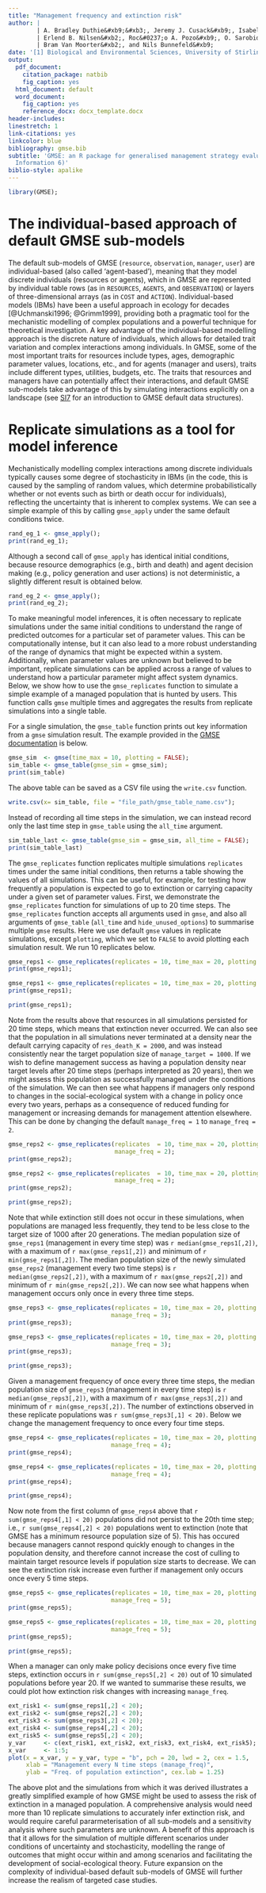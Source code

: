 ```yaml
---
title: "Management frequency and extinction risk"
author: |
        | A. Bradley Duthie&#xb9;&#xb3;, Jeremy J. Cusack&#xb9;, Isabel L. Jones&#xb9;, Jeroen Minderman&#xb9;, 
        | Erlend B. Nilsen&#xb2;, Roc&#0237;o A. Pozo&#xb9;, O. Sarobidy Rakotonarivo&#xb9;, 
        | Bram Van Moorter&#xb2;, and Nils Bunnefeld&#xb9;
date: '[1] Biological and Environmental Sciences, University of Stirling, Stirling, UK [2] Norwegian Institute for Nature Research, Trondheim, Norway [3] alexander.duthie@stir.ac.uk'
output:
  pdf_document:
    citation_package: natbib
    fig_caption: yes
  html_document: default
  word_document:
    fig_caption: yes
    reference_docx: docx_template.docx
header-includes:
linestretch: 1
link-citations: yes
linkcolor: blue
bibliography: gmse.bib
subtitle: 'GMSE: an R package for generalised management strategy evaluation (Supporting
  Information 6)'
biblio-style: apalike
---
```


```r
library(GMSE);
```

The individual-based approach of default GMSE sub-models
================================================================================

The default sub-models of GMSE (`resource`, `observation`, `manager`, `user`) are individual-based (also called 'agent-based'), meaning that they model discrete individuals (resources or agents), which in GMSE are represented by individual table rows (as in `RESOURCES`, `AGENTS`, and `OBSERVATION`) or layers of three-dimensional arrays (as in `COST` and `ACTION`). Individual-based models (IBMs) have been a useful approach in ecology for decades [@Uchmanski1996; @Grimm1999], providing both a pragmatic tool for the mechanistic modelling of complex populations and a powerful technique for theoretical investigation. A key advantage of the individual-based modelling approach is the discrete nature of individuals, which allows for detailed trait variation and complex interactions among individuals. In GMSE, some of the most important traits for resources include types, ages, demographic parameter values, locations, etc., and for agents (manager and users), traits include different types, utilities, budgets, etc. The traits that resources and managers have can potentially affect their interactions, and default GMSE sub-models take advantage of this by simulating interactions explicitly on a landscape (see [SI7](SI7.pdf) for an introduction to GMSE default data structures).

Replicate simulations as a tool for model inference
================================================================================

Mechanistically modelling complex interactions among discrete individuals typically causes some degree of stochasticity in IBMs (in the code, this is caused by the sampling of random values, which determine probabilistically whether or not events such as birth or death occur for individuals), reflecting the uncertainty that is inherent to complex systems. We can see a simple example of this by calling `gmse_apply` under the same default conditions twice.

```r
rand_eg_1 <- gmse_apply();
print(rand_eg_1);
```

Although a second call of `gmse_apply` has identical initial conditions, because resource demographics (e.g., birth and death) and agent decision making (e.g., policy generation and user actions) is not deterministic, a slightly different result is obtained below.

```r
rand_eg_2 <- gmse_apply();
print(rand_eg_2);
```

To make meaningful model inferences, it is often necessary to replicate simulations under the same initial conditions to understand the range of predicted outcomes for a particular set of parameter values. This can be computationally intense, but it can also lead to a more robust understanding of the range of dynamics that might be expected within a system. Additionally, when parameter values are unknown but believed to be important, replicate simulations can be applied across a range of values to understand how a particular parameter might affect system dynamics. Below, we show how to use the `gmse_replicates` function to simulate a simple example of a managed population that is hunted by users. This function calls `gmse` multiple times and aggregates the results from replicate simulations into a single table.

For a single simulation, the `gmse_table` function prints out key information from a `gmse` simulation result. The example provided in the [GMSE documentation](https://cran.r-project.org/package=GMSE) is below.

```r
gmse_sim  <- gmse(time_max = 10, plotting = FALSE);
sim_table <- gmse_table(gmse_sim = gmse_sim);
print(sim_table)
```

The above table can be saved as a CSV file using the `write.csv` function.

```r
write.csv(x= sim_table, file = "file_path/gmse_table_name.csv");
```

Instead of recording all time steps in the simulation, we can instead record only the last time step in `gmse_table` using the `all_time` argument. 

```r
sim_table_last <- gmse_table(gmse_sim = gmse_sim, all_time = FALSE);
print(sim_table_last)
```

The `gmse_replicates` function replicates multiple simulations `replicates` times under the same initial conditions, then returns a table showing the values of all simulations. This can be useful, for example, for testing how frequently a population is expected to go to extinction or carrying capacity under a given set of parameter values. First, we demonstrate the `gmse_replicates` function for simulations of up to 20 time steps. The `gmse_replicates` function accepts all arguments used in `gmse`, and also all arguments of `gmse_table` (`all_time` and `hide_unused_options`) to summarise multiple `gmse` results. Here we use default `gmse` values in replicate simulations, except `plotting`, which we set to `FALSE` to avoid plotting each simulation result. We run 10 replicates below.

```r
gmse_reps1 <- gmse_replicates(replicates = 10, time_max = 20, plotting = FALSE);
print(gmse_reps1);
```

```r
gmse_reps1 <- gmse_replicates(replicates = 10, time_max = 20, plotting = FALSE);
print(gmse_reps1);
```

```r
print(gmse_reps1);
```

Note from the results above that resources in all simulations persisted for 20 time steps, which means that extinction never occurred. We can also see that the population in all simulations never terminated at a density near the default carrying capacity of `res_death_K = 2000`, and was instead consistently near the target population size of `manage_target = 1000`. If we wish to define management success as having a population density near target levels after 20 time steps (perhaps interpreted as 20 years), then we might assess this population as successfully managed under the conditions of the simulation. We can then see what happens if managers only respond to changes in the social-ecological system with a change in policy once every two years, perhaps as a consequence of reduced funding for management or increasing demands for management attention elsewhere. This can be done by changing the default `manage_freq = 1` to `manage_freq = 2`.

```r
gmse_reps2 <- gmse_replicates(replicates  = 10, time_max = 20, plotting = FALSE,
                              manage_freq = 2);
print(gmse_reps2);
```

```r
gmse_reps2 <- gmse_replicates(replicates  = 10, time_max = 20, plotting = FALSE, 
                              manage_freq = 2);
print(gmse_reps2);
```

```r
print(gmse_reps2);
```

Note that while extinction still does not occur in these simulations, when populations are managed less frequently, they tend to be less close to the target size of 1000 after 20 generations. The median population size of `gmse_reps1` (management in every time step) was `r median(gmse_reps1[,2])`, with a maximum of `r max(gmse_reps1[,2])` and minimum of `r min(gmse_reps1[,2])`. The median population size of the newly simulated `gmse_reps2` (management every two time steps) is `r median(gmse_reps2[,2])`, with a maximum of `r max(gmse_reps2[,2])` and minimum of `r min(gmse_reps2[,2])`. We can now see what happens when management occurs only once in every three time steps.

```r
gmse_reps3 <- gmse_replicates(replicates = 10, time_max = 20, plotting = FALSE,
                             manage_freq = 3);
print(gmse_reps3);
```

```r
gmse_reps3 <- gmse_replicates(replicates = 10, time_max = 20, plotting = FALSE, 
                             manage_freq = 3);
print(gmse_reps3);
```

```r
print(gmse_reps3);
```

Given a management frequency of once every three time steps, the median population size of `gmse_reps3` (management in every time step) is `r median(gmse_reps3[,2])`, with a maximum of `r max(gmse_reps3[,2])` and minimum of `r min(gmse_reps3[,2])`. The number of extinctions observed in these replicate populations was `r sum(gmse_reps3[,1] < 20)`. Below we change the management frequency to once every four time steps.

```r
gmse_reps4 <- gmse_replicates(replicates = 10, time_max = 20, plotting = FALSE,
                             manage_freq = 4);
print(gmse_reps4);
```

```r
gmse_reps4 <- gmse_replicates(replicates = 10, time_max = 20, plotting = FALSE, 
                             manage_freq = 4);
print(gmse_reps4);
```

```r
print(gmse_reps4);
```

Now note from the first column of `gmse_reps4` above that `r sum(gmse_reps4[,1] < 20)` populations did not persist to the 20th time step; i.e., `r sum(gmse_reps4[,2] < 20)` populations went to extinction (note that GMSE has a minimum resource population size of 5). This has occured because managers cannot respond quickly enough to changes in the population density, and therefore cannot increase the cost of culling to maintain target resource levels if population size starts to decrease. We can see the extinction risk increase even further if management only occurs once every 5 time steps.

```r
gmse_reps5 <- gmse_replicates(replicates = 10, time_max = 20, plotting = FALSE,
                             manage_freq = 5);
print(gmse_reps5);
```

```r
gmse_reps5 <- gmse_replicates(replicates = 10, time_max = 20, plotting = FALSE, 
                             manage_freq = 5);
print(gmse_reps5);
```

```r
print(gmse_reps5);
```

When a manager can only make policy decisions once every five time steps, extinction occurs in `r sum(gmse_reps5[,2] < 20)` out of 10 simulated populations before year 20. If we wanted to summarise these results, we could plot how extinction risk changes with increasing `manage_freq`.

```r
ext_risk1 <- sum(gmse_reps1[,2] < 20);
ext_risk2 <- sum(gmse_reps2[,2] < 20);
ext_risk3 <- sum(gmse_reps3[,2] < 20);
ext_risk4 <- sum(gmse_reps4[,2] < 20);
ext_risk5 <- sum(gmse_reps5[,2] < 20);
y_var     <- c(ext_risk1, ext_risk2, ext_risk3, ext_risk4, ext_risk5);
x_var     <- 1:5;
plot(x = x_var, y = y_var, type = "b", pch = 20, lwd = 2, cex = 1.5,
     xlab = "Management every N time steps (manage_freq)",
     ylab = "Freq. of population extinction", cex.lab = 1.25)
```

The above plot and the simulations from which it was derived illustrates a greatly simplified example of how GMSE might be used to assess the risk of extinction in a managed population. A comprehensive analysis would need more than 10 replicate simulations to accurately infer extinction risk, and would require careful pararmeterisation of all sub-models and a sensitivity analysis where such parameters are unknown. A benefit of this approach is that it allows for the simulation of multiple different scenarios under conditions of uncertainty and stochasticity, modelling the range of outcomes that might occur within and among scenarios and facilitating the development of social-ecological theory. Future expansion on the complexity of individual-based default sub-models of GMSE will further increase the realism of targeted case studies.




